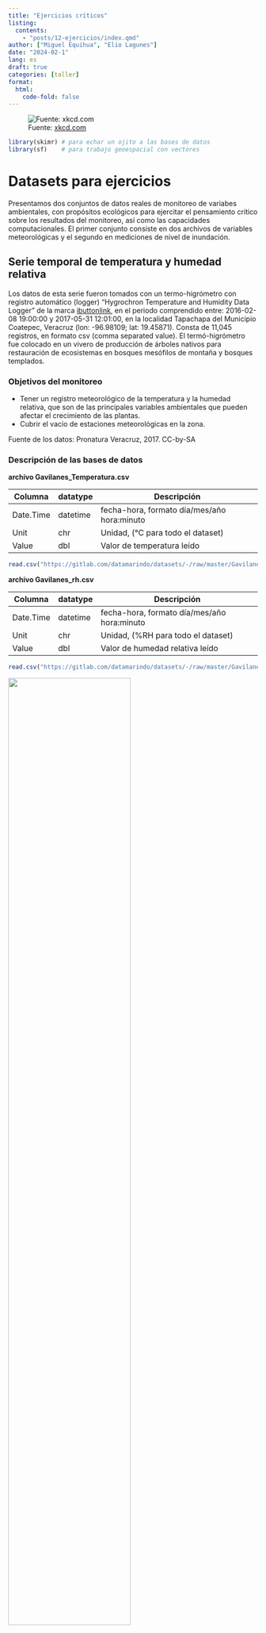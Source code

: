 ```yaml
---
title: "Ejercicios críticos"
listing:
  contents:
    - "posts/12-ejercicios/index.qmd"
author: ["Miguel Equihua", "Elio Lagunes"] 
date: "2024-02-1"
lang: es
draft: true
categories: [taller]
format:
  html:
    code-fold: false
---
```


::: {layout="[-15, 70, -15]"}
![Fuente: [xkcd.com](https://xkcd.com/2676/)](unixexceldates.png){fig-align="left"}
:::

```r
library(skimr) # para echar un ojito a las bases de datos
library(sf)    # para trabajo geoespacial con vectores
```

# Datasets para ejercicios

Presentamos dos conjuntos de datos reales de monitoreo de variabes ambientales, con propósitos ecológicos para ejercitar el pensamiento crítico sobre los resultados del monitoreo, así como las capacidades computacionales. El primer conjunto consiste en dos archivos de variables meteorológicas y el segundo en mediciones de nivel de inundación.

## Serie temporal de temperatura y humedad relativa

Los datos de esta serie fueron tomados con un termo-higrómetro con registro automático (logger) "Hygrochron Temperature and Humidity Data Logger" de la marca [ibuttonlink](https://www.ibuttonlink.com/products/ds1923), en el periodo comprendido entre: 2016-02-08 19:00:00 y 2017-05-31 12:01:00, en la localidad Tapachapa del Municipio Coatepec, Veracruz (lon: -96.98109; lat: 19.45871). Consta de 11,045 registros, en formato csv (comma separated value). El termó-higrómetro fue colocado en un vivero de producción de árboles nativos para restauración de ecosistemas en bosques mesófilos de montaña y bosques templados.

### Objetivos del monitoreo

-   Tener un registro meteorológico de la temperatura y la humedad relativa, que son de las principales variables ambientales que pueden afectar el crecimiento de las plantas.
-   Cubrir el vacío de estaciones meteorológicas en la zona.

Fuente de los datos: Pronatura Veracruz, 2017. CC-by-SA

### Descripción de las bases de datos

**archivo Gavilanes_Temperatura.csv**

| Columna   | datatype | Descripción                                 |
|-----------|----------|---------------------------------------------|
| Date.Time | datetime | fecha-hora, formato día/mes/año hora:minuto |
| Unit      | chr      | Unidad, (°C para todo el dataset)           |
| Value     | dbl      | Valor de temperatura leído                  |

```r
read.csv("https://gitlab.com/datamarindo/datasets/-/raw/master/Gavilanes_Temperatura.csv?inline=false") |> skimr::skim()
```

**archivo Gavilanes_rh.csv**

| Columna   | datatype | Descripción                                 |
|-----------|----------|---------------------------------------------|
| Date.Time | datetime | fecha-hora, formato día/mes/año hora:minuto |
| Unit      | chr      | Unidad, (%RH para todo el dataset)          |
| Value     | dbl      | Valor de humedad relativa leído             |

```r
read.csv("https://gitlab.com/datamarindo/datasets/-/raw/master/Gavilanes_rh.csv?inline=false") |> skimr::skim()
```

::: {layout="[[-15, 70, -15],[-15, 70, -15]]"}
![](ibutton.png){width="70%"}

Ubicación del ***ibutton***
:::

## Serie espacio-temporal de nivel de inundación en el Sistema Lagunar de Alvarado, Veracruz.

Los piezómetros utilizados para este monitoreo consisten en un tubo de PVC de 2.0 a 2.1 m de largo y 2 pulgadas de diámetro, abierto por ambos lados, enterrado parado en el suelo. Cada lectura fue tomada manualmente con una cinta métrica, midiendo la diferencia del nivel del agua y la parte alta del tubo de PVC.

### Objetivos del monitoreo

-   Comparar las características hidrológicas entre zonas restauradas y manglares maduros (protección) a lo largo del tiempo, a través del monitoreo del hidroperiodo (tiempo en meses en que permanece inundada una zona) diferenciado por zonas destinadas a restauración ecológica de manglar y a protección legal de tierras (valores RE\*\*\*\*\*\* y PR\*\*\*\*\*\* de la variable `clave_punt`, respectivamente.
-   Comparación con los niveles de mareas de la red mareográfica nacional

Fuente de los datos: Pronatura Veracruz, 2017. CC-by-SA

### Descripción de las bases de datos

**archivo Gavilanes_Temperatura.csv**

| Columna    | datatype | Descripción                                                                                   |
|------------------------|------------------------|------------------------|
| clave_punt | chr      | clave del piezómetro                                                                          |
| latitud    | dbl      | latitud en grados del piezómetro                                                              |
| longitud   | dbl      | longitud en grados del piezómetro                                                             |
| predio_sit | chr      | Nombre del predio                                                                             |
| fecha      | chr      | fecha, formato día/mes/año                                                                    |
| hora       | chr      | hora de toma de muestra (solo en algunos piezómetros)                                         |
| ht_m       | dbl      | altura del piezómetro, centímetros                                                            |
| medida_cm  | dbl      | medición desde lo alto del piezómetro hasta el nivel del agua                                 |
| inundación | dbl      | nivel sobre el suelo de inundación (altura del piezómetro sobre el suelo menos la medida_cm ) |
| comentario | chr      | observaciones                                                                                 |
| geom       | geom     | coordenadas UTM Zona 15 N (EPSG:32615) del piezómetro                                         |

```r
read_sf("https://gitlab.com/datamarindo/datasets/-/raw/master/piezometros_pver.gpkg?inline=false") |> skimr::skim()
```

::: {layout="[[-15, 70, -15]],[-15, 70, -15]]"}
![](piezos.png)

Ubicación de los piezómetros en el Sistema Lagunar de Alvarado
:::
